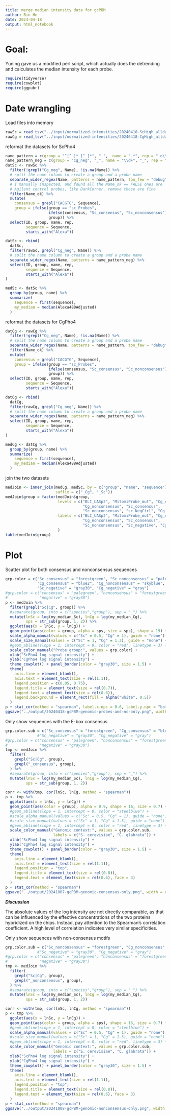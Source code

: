 ```yaml
---
title: merge median intensity data for gcPBM
author: Bin He
date: 2024-04-18
output: html_notebook
---
```


# Goal:
Yuning gave us a modified perl script, which actually does the detrending and calculates the median intensity for each probe.

```r
require(tidyverse)
require(cowplot)
require(ggpubr)
```

# Date wrangling
Load files into memory
```r
rawSc = read_tsv("../input/normalized-intensities/20240418-ScHigh_alldata_ctrl_M_removed.txt.gz")
rawCg = read_tsv("../input/normalized-intensities/20240418-CgHigh_alldata_ctrl_M_removed.txt.gz")
```

reformat the datasets for ScPho4
```r
name_pattern = c(group = "^[^_]*_[^_]*", "_",  name = ".*", rep = "_o\\d_r\\d$")
name_pattern_neg = c(group = "Cg_neg", "_", name = "\\d+", "_", rep = "\\d$")
datSc <- rawSc %>% 
  filter(!grepl("Cg_neg", Name), !is.na(Name)) %>% 
  # split the name column to create a group and a probe name
  separate_wider_regex(Name, patterns = name_pattern, too_few = "debug") %>% 
  # I manually inspected, and found all the Name_ok == FALSE ones are 
  # Agilent control probes, like DarkCorner. remove those are fine
  filter(Name_ok) %>% 
  mutate(
    consensus = grepl("CACGTG", Sequence),
    group = ifelse(group == "sc_Probes",
                   ifelse(consensus, "Sc_consensus", "Sc_nonconsensus"),
                   group)) %>% 
  select(ID, group, name, rep,
         sequence = Sequence,
         starts_with("Alexa"))

datSc <- rbind(
  datSc,
  filter(rawSc, grepl("Cg_neg", Name)) %>% 
  # split the name column to create a group and a probe name
  separate_wider_regex(Name, patterns = name_pattern_neg) %>% 
  select(ID, group, name, rep,
         sequence = Sequence,
         starts_with("Alexa"))
)

medSc <- datSc %>% 
  group_by(group, name) %>% 
  summarize(
    sequence = first(sequence),
    my_median = median(Alexa488Adjusted)
  )
```

reformat the datasets for CgPho4
```r
datCg <- rawCg %>% 
  filter(!grepl("Cg_neg", Name), !is.na(Name)) %>% 
  # split the name column to create a group and a probe name
  separate_wider_regex(Name, patterns = name_pattern, too_few = "debug") %>% 
  filter(Name_ok) %>% 
  mutate(
    consensus = grepl("CACGTG", Sequence),
    group = ifelse(group == "sc_Probes",
                   ifelse(consensus, "Sc_consensus", "Sc_nonconsensus"),
                   group)) %>% 
  select(ID, group, name, rep,
         sequence = Sequence,
         starts_with("Alexa"))

datCg <- rbind(
  datCg,
  filter(rawCg, grepl("Cg_neg", Name)) %>% 
  # split the name column to create a group and a probe name
  separate_wider_regex(Name, patterns = name_pattern_neg) %>% 
  select(ID, group, name, rep,
         sequence = Sequence,
         starts_with("Alexa"))
)

medCg <- datCg %>% 
  group_by(group, name) %>% 
  summarize(
    sequence = first(sequence),
    my_median = median(Alexa488Adjusted)
  )
```

join the two datasets
```r
medJoin <- inner_join(medCg, medSc, by = c("group", "name", "sequence"), 
                      suffix = c("_Cg", "_Sc"))
medJoin$group = factor(medJoin$group,
                       levels = c("BLI_UASp2", "MitomiProbe_mut", "Cg_consensus",
                                  "Cg_nonconsensus", "Sc_consensus",
                                  "Sc_nonconsensus", "sc_NegCtrl", "Cg_neg"),
                       labels = c("BLI_UASp2", "MitomiProbe_mut", "Cg_consensus",
                                  "Cg_nonconsensus", "Sc_consensus", 
                                  "Sc_nonconsensus", "Sc_negative", "Cg_negative")
                       )
table(medJoin$group)
```

# Plot
Scatter plot for both consensus and nonconsensus sequences
```r
grp.color = c("Sc_consensus" = "forestgreen", "Sc_nonconsensus" = "palegreen",
              "Cg_consensus" = "blue2", "Cg_nonconsensus" = "skyblue",
              "Sc_negative" = "gray30", "Cg_negative" = "gray")
#grp.color = c("consensus" = "palegreen", "nonconsensus" = "forestgreen",
#              "negative" = "gray30")
p <- medJoin %>% 
  filter(grepl("Sc|Cg", group)) %>%
  #separate(group, into = c("species","group"), sep = "_") %>% 
  mutate(lnSc = log(my_median_Sc), lnCg = log(my_median_Cg),
         sps = str_sub(group, 1, 2)) %>% 
  ggplot(aes(x = lnSc, y = lnCg)) +
  geom_point(aes(color = group, alpha = sps, size = sps), shape = 19) +
  scale_alpha_manual(values = c("Sc" = 0.5, "Cg" = 1), guide = "none") +
  scale_size_manual(values = c("Sc" = 1, "Cg" = 1.3), guide = "none") +
  #geom_abline(slope = 1, intercept = 0, color = "red", linetype = 3) +
  scale_color_manual("Probe group:", values = grp.color) +
  xlab("ScPho4 log signal intensity") +
  ylab("CgPho4 log signal intensity") +
  theme_cowplot() + panel_border(color = "gray30", size = 1.5) +
  theme(
    axis.line = element_blank(),
    axis.text = element_text(size = rel(1.1)),
    legend.position = c(0.05, 0.75),
    legend.title = element_text(size = rel(0.7)),
    legend.text = element_text(size = rel(0.6)),
    legend.background = element_rect(fill = alpha("white", 0.5))
  )
p + stat_cor(method = "spearman", label.x.npc = 0.6, label.y.npc = "bottom")
ggsave("../output/20240418-gcPBM-genomic-probes-and-nc-only.png", width = 4.2, height = 4)
```

Only show sequences with the E-box consensus
```r
grp.color.sub = c("Sc_consensus" = "forestgreen", "Cg_consensus" = "blue2")
              #"Sc_negative" = "gray30", "Cg_negative" = "gray")
#grp.color = c("consensus" = "palegreen", "nonconsensus" = "forestgreen",
#              "negative" = "gray30")
tmp <- medJoin %>% 
  filter(
    grepl("Sc|Cg", group),
    grepl("_consensus", group),
  ) %>%
  #separate(group, into = c("species","group"), sep = "_") %>% 
  mutate(lnSc = log(my_median_Sc), lnCg = log(my_median_Cg),
         sps = str_sub(group, 1, 2))

corr <- with(tmp, cor(lnSc, lnCg, method = "spearman"))
p <- tmp %>% 
  ggplot(aes(x = lnSc, y = lnCg)) +
  geom_point(aes(color = group), alpha = 0.9, shape = 16, size = 0.7) +
  #geom_abline(slope = 1, intercept = 0, color = "steelblue") +
  #scale_alpha_manual(values = c("Sc" = 0.5, "Cg" = 1), guide = "none") +
  #scale_size_manual(values = c("Sc" = 1, "Cg" = 1.3), guide = "none") +
  #geom_abline(slope = 1, intercept = 0, color = "red", linetype = 3) +
  scale_color_manual("Genomic context:", values = grp.color.sub,
                     labels = c("S. cerevisiae", "C. glabrata")) +
  xlab("ScPho4 log signal intensity") +
  ylab("CgPho4 log signal intensity") +
  theme_cowplot() + panel_border(color = "gray30", size = 1.5) +
  theme(
    axis.line = element_blank(),
    axis.text = element_text(size = rel(1.1)),
    legend.position = "top",
    legend.title = element_text(size = rel(0.8)),
    legend.text = element_text(size = rel(0.6), face = 3)
  )
p + stat_cor(method = "spearman")
ggsave("../output/20241007-gcPBM-genomic-consensus-only.png", width = 4, height = 4)
```

_**Discussion**_

The absolute values of the log intensity are not directly comparable, as that can be influenced by the effective concentrations of the two proteins hybridized on the chips. Instead, pay attention to the Spearman's correlation coefficient. A high level of correlation indicates very similar specificities.

Only show sequences with  non-consensus motifs
```r
grp.color.sub = c("Sc_nonconsensus" = "forestgreen", "Cg_nonconsensus" = "blue2")
              #"Sc_negative" = "gray30", "Cg_negative" = "gray")
#grp.color = c("consensus" = "palegreen", "nonconsensus" = "forestgreen",
#              "negative" = "gray30")
tmp <- medJoin %>% 
  filter(
    grepl("Sc|Cg", group),
    grepl("_nonconsensus", group),
  ) %>%
  #separate(group, into = c("species","group"), sep = "_") %>% 
  mutate(lnSc = log(my_median_Sc), lnCg = log(my_median_Cg),
         sps = str_sub(group, 1, 2))

corr <- with(tmp, cor(lnSc, lnCg, method = "spearman"))
p <- tmp %>% 
  ggplot(aes(x = lnSc, y = lnCg)) +
  geom_point(aes(color = group, alpha = sps), shape = 16, size = 0.7) +
  #geom_abline(slope = 1, intercept = 0, color = "steelblue") +
  scale_alpha_manual(values = c("Sc" = 0.5, "Cg" = 1), guide = "none") +
  #scale_size_manual(values = c("Sc" = 1, "Cg" = 1.3), guide = "none") +
  #geom_abline(slope = 1, intercept = 0, color = "red", linetype = 3) +
  scale_color_manual("Genomic context:", values = grp.color.sub,
                     labels = c("S. cerevisiae", "C. glabrata")) +
  xlab("ScPho4 log signal intensity") +
  ylab("CgPho4 log signal intensity") +
  theme_cowplot() + panel_border(color = "gray30", size = 1.5) +
  theme(
    axis.line = element_blank(),
    axis.text = element_text(size = rel(1.1)),
    legend.position = "top",
    legend.title = element_text(size = rel(0.8)),
    legend.text = element_text(size = rel(0.6), face = 3)
  )
p + stat_cor(method = "spearman")
ggsave("../output/20241008-gcPBM-genomic-nonconsensus-only.png", width = 4, height = 4)
```